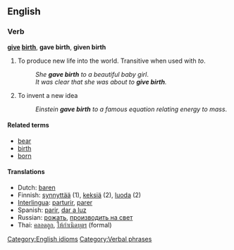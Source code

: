 ==English==
===Verb===
'''[[give]] [[birth]]''', '''gave birth''', '''given birth'''

# To produce new life into the world.  Transitive when used with ''to''.
#:''She '''gave birth''' to a beautiful baby girl''.
#:''It was clear that she was about to '''give birth'''.''
# To invent a new idea
#:''Einstein '''gave birth''' to a famous equation relating energy to mass''.

====Related terms====
*[[bear]]
*[[birth]]
*[[born]]

==== Translations ====
*Dutch: [[baren]]
*Finnish: [[synnyttää]] (1), [[keksiä]] (2), [[luoda]] (2)
*[[Interlingua]]: [[parturir]], [[parer]]
*Spanish: [[parir]], [[dar a luz]]
*Russian: [[рожать]], [[производить на свет]]
*Thai: [[คลอดลูก]], [[ให้กำเนิดบุตร]] (formal)

[[Category:English idioms]]
[[Category:Verbal phrases]]